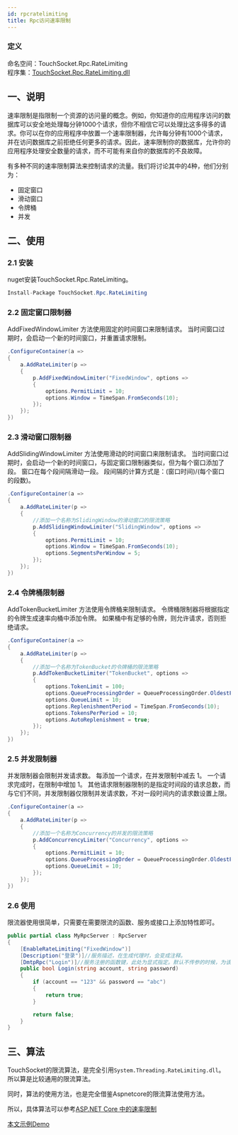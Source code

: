 ```yaml
---
id: rpcratelimiting
title: Rpc访问速率限制
---
```


### 定义

命名空间：TouchSocket.Rpc.RateLimiting <br/>
程序集：[TouchSocket.Rpc.RateLimiting.dll](https://www.nuget.org/packages/TouchSocket.Rpc.RateLimiting)


## 一、说明

速率限制是指限制一个资源的访问量的概念。例如，你知道你的应用程序访问的数据库可以安全地处理每分钟1000个请求，但你不相信它可以处理比这多得多的请求。你可以在你的应用程序中放置一个速率限制器，允许每分钟有1000个请求，并在访问数据库之前拒绝任何更多的请求。因此，速率限制你的数据库，允许你的应用程序处理安全数量的请求，而不可能有来自你的数据库的不良故障。

有多种不同的速率限制算法来控制请求的流量。我们将讨论其中的4种，他们分别为：

- 固定窗口
- 滑动窗口
- 令牌桶
- 并发

## 二、使用

### 2.1 安装

nuget安装TouchSocket.Rpc.RateLimiting。

```csharp showLineNumbers
Install-Package TouchSocket.Rpc.RateLimiting
```

### 2.2 固定窗口限制器

AddFixedWindowLimiter 方法使用固定的时间窗口来限制请求。 当时间窗口过期时，会启动一个新的时间窗口，并重置请求限制。

```csharp {3} showLineNumbers
.ConfigureContainer(a =>
{
    a.AddRateLimiter(p =>
    {
        p.AddFixedWindowLimiter("FixedWindow", options =>
        {
            options.PermitLimit = 10;
            options.Window = TimeSpan.FromSeconds(10);
        });
    });
})
```

### 2.3 滑动窗口限制器

AddSlidingWindowLimiter 方法使用滑动的时间窗口来限制请求。 当时间窗口过期时，会启动一个新的时间窗口，与固定窗口限制器类似，但为每个窗口添加了段。 窗口在每个段间隔滑动一段。 段间隔的计算方式是：(窗口时间)/(每个窗口的段数)。

```csharp {1,4-6,11} showLineNumbers
.ConfigureContainer(a =>
{
    a.AddRateLimiter(p =>
    {
        //添加一个名称为SlidingWindow的滑动窗口的限流策略
        p.AddSlidingWindowLimiter("SlidingWindow", options => 
        {
            options.PermitLimit = 10;
            options.Window = TimeSpan.FromSeconds(10);
            options.SegmentsPerWindow = 5;
        });
    });
})
```

### 2.4 令牌桶限制器

AddTokenBucketLimiter 方法使用令牌桶来限制请求。 令牌桶限制器将根据指定的令牌生成速率向桶中添加令牌。 如果桶中有足够的令牌，则允许请求，否则拒绝请求。

```csharp showLineNumbers
.ConfigureContainer(a =>
{
    a.AddRateLimiter(p =>
    {
        //添加一个名称为TokenBucket的令牌桶的限流策略
        p.AddTokenBucketLimiter("TokenBucket", options =>
        {
            options.TokenLimit = 100;
            options.QueueProcessingOrder = QueueProcessingOrder.OldestFirst;
            options.QueueLimit = 10;
            options.ReplenishmentPeriod = TimeSpan.FromSeconds(10);
            options.TokensPerPeriod = 10;
            options.AutoReplenishment = true;
        });
    });
})
```

### 2.5 并发限制器

并发限制器会限制并发请求数。 每添加一个请求，在并发限制中减去 1。 一个请求完成时，在限制中增加 1。 其他请求限制器限制的是指定时间段的请求总数，而与它们不同，并发限制器仅限制并发请求数，不对一段时间内的请求数设置上限。

```csharp showLineNumbers
.ConfigureContainer(a =>
{
    a.AddRateLimiter(p =>
    {
        //添加一个名称为Concurrency的并发的限流策略
        p.AddConcurrencyLimiter("Concurrency", options =>
        {
            options.PermitLimit = 10;
            options.QueueProcessingOrder = QueueProcessingOrder.OldestFirst;
            options.QueueLimit = 10;
        });
    });
})
```

### 2.6 使用

限流器使用很简单，只需要在需要限流的函数、服务或接口上添加特性即可。

```csharp {3} showLineNumbers
public partial class MyRpcServer : RpcServer
{
    [EnableRateLimiting("FixedWindow")]
    [Description("登录")]//服务描述，在生成代理时，会变成注释。
    [DmtpRpc("Login")]//服务注册的函数键，此处为显式指定。默认不传参的时候，为该函数类全名+方法名的全小写。
    public bool Login(string account, string password)
    {
        if (account == "123" && password == "abc")
        {
            return true;
        }

        return false;
    }
}
```


## 三、算法

TouchSocket的限流算法，是完全引用`System.Threading.RateLimiting.dll`。所以算是比较通用的限流算法。

同时，算法的使用方法，也是完全借鉴Aspnetcore的限流算法使用方法。

所以，具体算法可以参考[ASP.NET Core 中的速率限制](https://learn.microsoft.com/zh-cn/aspnet/core/performance/rate-limit)


[本文示例Demo](https://gitee.com/RRQM_Home/TouchSocket/tree/master/examples/Rpc/RpcRateLimitingConsoleApp)

